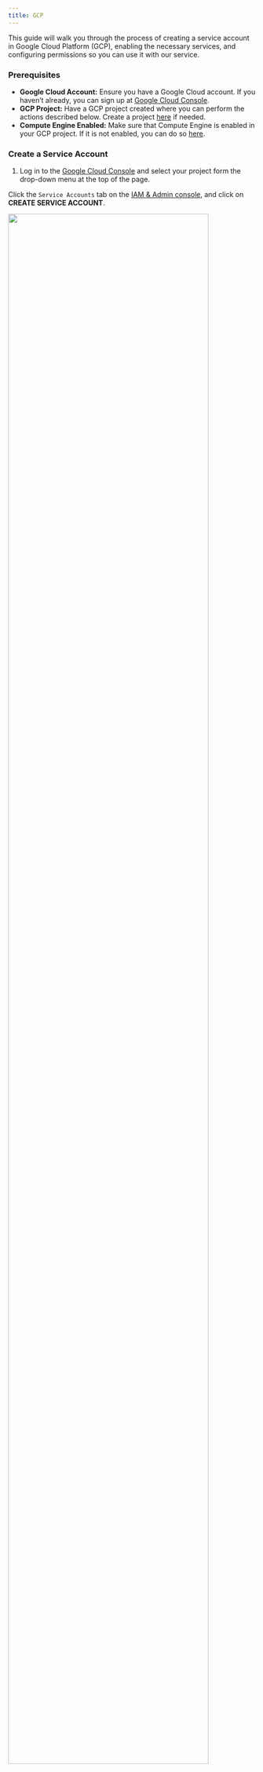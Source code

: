 ```yaml
---
title: GCP
---
```


This guide will walk you through the process of creating a service account in Google Cloud Platform (GCP), enabling the necessary services, and configuring permissions so you can use it with our service.

### Prerequisites

- **Google Cloud Account:** Ensure you have a Google Cloud account. If you haven’t already, you can sign up at [Google Cloud Console](https://console.cloud.google.com).
- **GCP Project:** Have a GCP project created where you can perform the actions described below. Create a project [here](https://console.cloud.google.com/projectcreate) if needed.
- **Compute Engine Enabled:** Make sure that Compute Engine is enabled in your GCP project. If it is not enabled, you can do so [here](https://console.cloud.google.com/marketplace/product/google/compute.googleapis.com).

### Create a Service Account

1. Log in to the [Google Cloud Console](https://console.cloud.google.com/) and select your project form the drop-down menu at the top of the page.

Click the `Service Accounts` tab on the [IAM & Admin console](https://console.cloud.google.com/iam-admin/iam), and click on **CREATE SERVICE ACCOUNT**.

<img width="90%" src="../../images/gcp-setup/create_sa.png" />

2. Set the service account id to `skypilot-v1` and click **CREATE AND CONTINUE**.

<img width="60%" src="../../images/gcp-setup/sa_details.png" />

3. Grant the Service Account an Owner role

On the "Grant this service account access to the project" section, click the "Select a role" dropdown. Type "Owner" into the search box and select the "Owner" role from the list. Click "Continue" to proceed.

<img width="60%" src="../../images/gcp-setup/sa_permissions.png" />

### Create a Key for the Service Account

1. In `Service Accounts` you will see your newly-created Service Account. Click on it and navigate to the **KEYS** tab.

<img width="60%" src="../../images/gcp-setup/sa_keys.png" />

2. Click on **ADD KEY** and then **Create new key**

<img width="60%" src="../../images/gcp-setup/sa_key_create.png" />

3. Choose **JSON** as the key type and click **Create**

<img width="60%" src="../../images/gcp-setup/sa_key_final.png" />

This will download the generated key JSON file on your machine.

### Upload the created Service Account key to Komodo

1. In the Komodo console, navigate to the [Settings](https://app.komodoai.dev/settings) page

2. Click `Connect` in the GCP section and upload the Service Account key file.

### FAQ

<Accordion title="What is a Service Account?">
  A service account is a non-personal Google Cloud account used by applications
  or servers to authenticate and perform automated tasks with specific
  permissions.
</Accordion>

<Accordion title="What permissions will the service account have?">
  The service account will be assigned the "Owner" role, granting it full
  permissions across all resources in the project. This level of access is
  typically necessary for broad management tasks. However, if your specific use
  case requires more tailored permissions, please let us know on
  [Discord](https://discord.gg/baJGK6RKZC)! :)
</Accordion>
